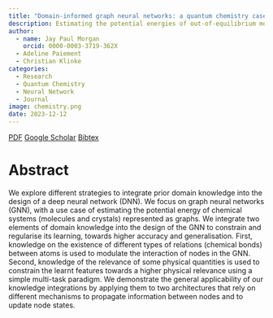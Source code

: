 ```yaml
---
title: "Domain-informed graph neural networks: a quantum chemistry case study"
description: Estimating the potential energies of out-of-equilibrium molecules and crystals using expert-informed Neural Networks.
author:
  - name: Jay Paul Morgan
    orcid: 0000-0003-3719-362X
  - Adeline Paiement
  - Christian Klinke
categories:
  - Research
  - Quantum Chemistry
  - Neural Network
  - Journal
image: chemistry.png
date: 2023-12-12
---
```


[<i class="ai obp"></i> PDF](chemistry.pdf){.btn .btn-outline-primary .btn role="button" data-toggle="tooltip" title="Here's a tooltip"} [<i class="ai ai-google-scholar"></i> Google Scholar](https://scholar.google.fr/citations?view_op=view_citation&hl=en&user=AO1az5YAAAAJ&sortby=pubdate&citation_for_view=AO1az5YAAAAJ:Tyk-4Ss8FVUC){.btn .btn-outline-primary .btn role="button" data-toggle="tooltip" title="Here's a tooltip"} [Bibtex](chemistry.html){.btn .btn-outline-primary .btn role="button" data-toggle="tooltip" title="Here's a tooltip"}

# Abstract

We explore different strategies to integrate prior domain knowledge into the design of a deep neural network (DNN). We focus on graph neural networks (GNN), with a use case of estimating the potential energy of chemical systems (molecules and crystals) represented as graphs. We integrate two elements of domain knowledge into the design of the GNN to constrain and regularise its learning, towards higher accuracy and generalisation. First, knowledge on the existence of different types of relations (chemical bonds) between atoms is used to modulate the interaction of nodes in the GNN. Second, knowledge of the relevance of some physical quantities is used to constrain the learnt features towards a higher physical relevance using a simple multi-task paradigm. We demonstrate the general applicability of our knowledge integrations by applying them to two architectures that rely on different mechanisms to propagate information between nodes and to update node states.

